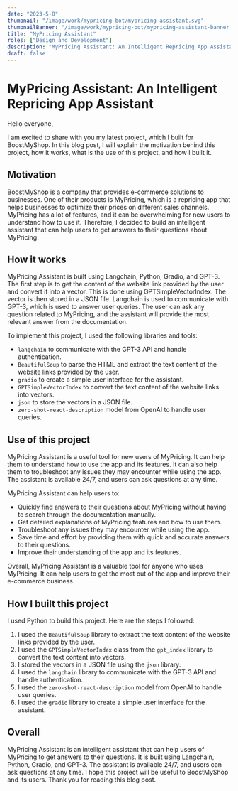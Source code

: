 ```yaml
---
date: "2023-5-8"
thumbnail: "/image/work/mypricing-bot/mypricing-assistant.svg"
thumbnailBanner: "/image/work/mypricing-bot/mypricing-assistant-banner.svg"
title: "MyPricing Assistant"
roles: ["Design and Development"]
description: "MyPricing Assistant: An Intelligent Repricing App Assistant"
draft: false
---
```


# MyPricing Assistant: An Intelligent Repricing App Assistant

Hello everyone,

I am excited to share with you my latest project, which I built for BoostMyShop. In this blog post, I will explain the motivation behind this project, how it works, what is the use of this project, and how I built it.

## Motivation

BoostMyShop is a company that provides e-commerce solutions to businesses. One of their products is MyPricing, which is a repricing app that helps businesses to optimize their prices on different sales channels. MyPricing has a lot of features, and it can be overwhelming for new users to understand how to use it. Therefore, I decided to build an intelligent assistant that can help users to get answers to their questions about MyPricing.

## How it works

MyPricing Assistant is built using Langchain, Python, Gradio, and GPT-3. The first step is to get the content of the website link provided by the user and convert it into a vector. This is done using GPTSimpleVectorIndex. The vector is then stored in a JSON file. Langchain is used to communicate with GPT-3, which is used to answer user queries. The user can ask any question related to MyPricing, and the assistant will provide the most relevant answer from the documentation.

To implement this project, I used the following libraries and tools:

- `langchain` to communicate with the GPT-3 API and handle authentication.
- `BeautifulSoup` to parse the HTML and extract the text content of the website links provided by the user.
- `gradio` to create a simple user interface for the assistant.
- `GPTSimpleVectorIndex` to convert the text content of the website links into vectors.
- `json` to store the vectors in a JSON file.
- `zero-shot-react-description` model from OpenAI to handle user queries.

## Use of this project

MyPricing Assistant is a useful tool for new users of MyPricing. It can help them to understand how to use the app and its features. It can also help them to troubleshoot any issues they may encounter while using the app. The assistant is available 24/7, and users can ask questions at any time.

MyPricing Assistant can help users to:

- Quickly find answers to their questions about MyPricing without having to search through the documentation manually.
- Get detailed explanations of MyPricing features and how to use them.
- Troubleshoot any issues they may encounter while using the app.
- Save time and effort by providing them with quick and accurate answers to their questions.
- Improve their understanding of the app and its features.

Overall, MyPricing Assistant is a valuable tool for anyone who uses MyPricing. It can help users to get the most out of the app and improve their e-commerce business.

## How I built this project

I used Python to build this project. Here are the steps I followed:

1. I used the `BeautifulSoup` library to extract the text content of the website links provided by the user.
2. I used the `GPTSimpleVectorIndex` class from the `gpt_index` library to convert the text content into vectors.
3. I stored the vectors in a JSON file using the `json` library.
4. I used the `langchain` library to communicate with the GPT-3 API and handle authentication.
5. I used the `zero-shot-react-description` model from OpenAI to handle user queries.
6. I used the `gradio` library to create a simple user interface for the assistant.

## Overall

MyPricing Assistant is an intelligent assistant that can help users of MyPricing to get answers to their questions. It is built using Langchain, Python, Gradio, and GPT-3. The assistant is available 24/7, and users can ask questions at any time. I hope this project will be useful to BoostMyShop and its users. Thank you for reading this blog post.
